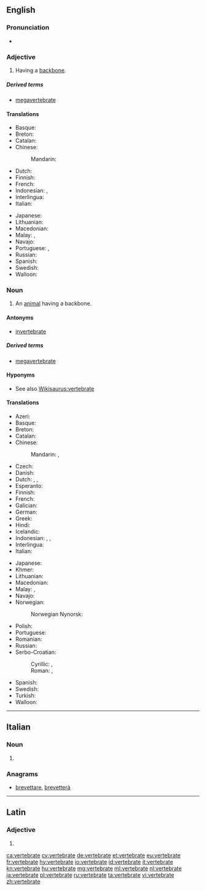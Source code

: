 ==English==

===Pronunciation===
* {{IPA|/ˈvɛɹ.tɪ.bɹeɪt/|lang=en}}

===Adjective===
{{en-adj|-}}

# Having a [[backbone]].

=====Derived terms=====
* [[megavertebrate]]

====Translations====
{{trans-top|having a backbone}}
* Basque: {{t|eu|ornodun}}
* Breton: {{t|br|mellkeinek}}
* Catalan: {{t+|ca|vertebrat}}
* Chinese:
*: Mandarin: {{t+|cmn|椎骨|tr=chuígǔ de|alt=椎骨的|sc=Hani}}
* Dutch: {{t+|nl|gewerveld}}
* Finnish: {{t|fi|selkärankainen}}
* French: {{t+|fr|vertébré}}
* Indonesian: {{t|id|bertulang belakang}}, {{t+|id|vertebrata}}
* Interlingua: {{t|ia|vertebrate}}
* Italian: {{t+|it|vertebrato}}
{{trans-mid}}
* Japanese: {{t|ja|脊椎|tr=せきつい, sekitsui}}
* Lithuanian: {{t+|lt|stuburinis|m}}
* Macedonian: {{t|mk|’рбетнички|m|tr='rbétnički}}
* Malay: {{t|ms|bertulang belakang}}, {{t|ms|vertebrat}}
* Navajo: {{t|nv|bíígháán dahólónígíí}}
* Portuguese: {{t+|pt|vertebrado|m}}, {{t|pt|vertebrada|f}}
* Russian: {{t+|ru|позвоно́чный|sc=Cyrl}}
* Spanish: {{t+|es|vertebrado}}
* Swedish: {{t+|sv|ryggradsdjur|n}}
* Walloon: {{t+|wa|cronzoxhî}}
{{trans-bottom}}

===Noun===
{{en-noun}}

# An [[animal]] having a backbone.

====Antonyms====
* [[invertebrate]]

=====Derived terms=====
* [[megavertebrate]]

====Hyponyms====
* See also [[Wikisaurus:vertebrate]]

====Translations====
{{trans-top|an animal having a backbone}}
* Azeri: {{t|az|onurğalı}}
* Basque: {{t|eu|ornodun}}
* Breton: {{t|br|mellkeineg|m}}
* Catalan: {{t+|ca|vertebrat}}
* Chinese:
*: Mandarin: {{t+|cmn|脊椎動物|sc=Hani}}, {{t+|cmn|脊椎动物|tr=jǐchuí dòngwù|sc=Hani}}
* Czech: {{t+|cs|obratlovec|m}}
* Danish: {{t|da|hvirveldyr|n}}
* Dutch: {{t+|nl|gewervelde}}, {{t|nl|werveldier|n}}, {{t|nl|vertebraat|m}}
* Esperanto: {{t|eo|vertebrulo}}
* Finnish: {{t|fi|selkärankainen}}
* French: {{t+|fr|vertébré|m}}
* Galician: {{t|gl|vertebrado|m}}
* German: {{t+|de|Wirbeltier|n}}
* Greek: {{t+|el|σπονδυλωτό|n|sc=Grek}}
* Hindi: {{t|hi|कशेरुकी जीव}}
* Icelandic: {{t|is|hryggleysingjar}}
* Indonesian: {{t+|id|vertebrata}}, {{t|id|hewan vertebrata}}, {{t|id|hewan bertulang belakang}}
* Interlingua: {{t|ia|vertebrato}}
* Italian: {{t+|it|vertebrato}}
{{trans-mid}}
* Japanese: {{t+|ja|脊椎動物|tr=せきついどうぶつ, sekitsui dōbutsu}}
* Khmer: {{t|km|សត្វឆ្អឹងកង|tr=sat che eng kong|sc=Khmr}}
* Lithuanian: {{t+|lt|stuburinis|m}}
* Macedonian: {{t|mk|’рбетник|m|tr='rbetnik}}
* Malay: {{t|ms|haiwan vertebrat}}, {{t|ms|vertebrat}}
* Navajo: {{t|nv|naaldeehii bitsʼin dahólónígíí}}
* Norwegian:
*: Norwegian Nynorsk: {{t|nn|virveldyr}}
* Polish: {{t+|pl|kręgowiec|m}}
* Portuguese: {{t+|pt|vertebrado|m}}
* Romanian: {{t+|ro|vertebrat|n}}
* Russian: {{t+|ru|позвоно́чное|n|sc=Cyrl}}
* Serbo-Croatian:
*: Cyrillic: {{t|sh|краљешњак|m|alt=крáљешњак|sc=Cyrl}}, {{t|sh|кичмењак|m|sc=Cyrl}}
*: Roman: {{t|sh|králješnjak|m}}, {{t|sh|kičmenjak|m}}
* Spanish: {{t+|es|vertebrado}}
* Swedish: {{t+|sv|ryggradsdjur|n}}
* Turkish: {{t+|tr|omurgalı}}
* Walloon: {{t+|wa|cronzoxhî}}
{{trans-bottom}}

----

==Italian==

===Noun===
{{head|it|plural}} {{g|f}}

# {{plural of|vertebrato|lang=it}}

===Anagrams===
* [[brevettare#Italian|brevettare]], [[brevetterà#Italian|brevetterà]]

----

==Latin==

===Adjective===
{{la-adj-form|vertebrāte}}

# {{inflection of|vertebrātus||voc|m|s|lang=la}}

[[ca:vertebrate]]
[[cy:vertebrate]]
[[de:vertebrate]]
[[et:vertebrate]]
[[eu:vertebrate]]
[[fr:vertebrate]]
[[hy:vertebrate]]
[[io:vertebrate]]
[[id:vertebrate]]
[[it:vertebrate]]
[[kn:vertebrate]]
[[hu:vertebrate]]
[[mg:vertebrate]]
[[ml:vertebrate]]
[[nl:vertebrate]]
[[ja:vertebrate]]
[[pl:vertebrate]]
[[ru:vertebrate]]
[[ta:vertebrate]]
[[vi:vertebrate]]
[[zh:vertebrate]]